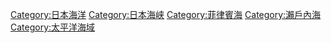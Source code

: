 [[Category:日本海洋|Category:日本海洋]]
[[Category:日本海峡|Category:日本海峡]]
[[Category:菲律賓海|Category:菲律賓海]]
[[Category:瀨戶內海|Category:瀨戶內海]]
[[Category:太平洋海域|Category:太平洋海域]]